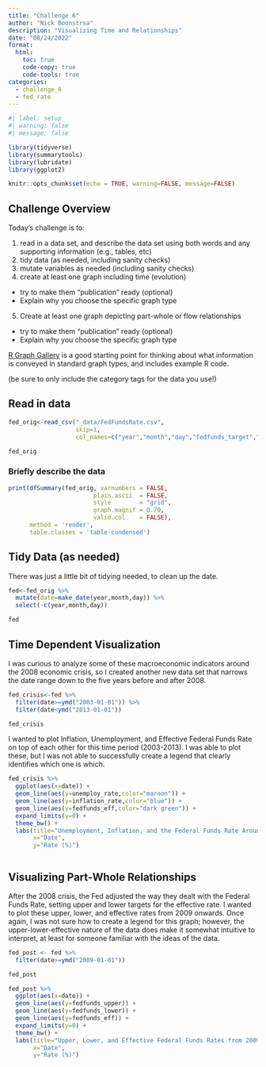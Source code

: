 ```yaml
---
title: "Challenge 6"
author: "Nick Boonstrsa"
description: "Visualizing Time and Relationships"
date: "08/24/2022"
format:
  html:
    toc: true
    code-copy: true
    code-tools: true
categories:
  - challenge_6
  - fed_rate
---
```


```r
#| label: setup
#| warning: false
#| message: false

library(tidyverse)
library(summarytools)
library(lubridate)
library(ggplot2)

knitr::opts_chunk$set(echo = TRUE, warning=FALSE, message=FALSE)
```

## Challenge Overview

Today's challenge is to:

1)  read in a data set, and describe the data set using both words and any supporting information (e.g., tables, etc)
2)  tidy data (as needed, including sanity checks)
3)  mutate variables as needed (including sanity checks)
4)  create at least one graph including time (evolution)
   - try to make them "publication" ready (optional)
   - Explain why you choose the specific graph type
5)  Create at least one graph depicting part-whole or flow relationships
   - try to make them "publication" ready (optional)
   - Explain why you choose the specific graph type

[R Graph Gallery](https://r-graph-gallery.com/) is a good starting point for thinking about what information is conveyed in standard graph types, and includes example R code.

(be sure to only include the category tags for the data you use!)

## Read in data

```r

fed_orig<-read_csv("_data/FedFundsRate.csv",
                   skip=1,
                   col_names=c("year","month","day","fedfunds_target","fedfunds_upper","fedfunds_lower","fedfunds_eff","realgdp_change","unemploy_rate","inflation_rate"))

fed_orig


```

### Briefly describe the data

```r

print(dfSummary(fed_orig, varnumbers = FALSE,
                        plain.ascii  = FALSE, 
                        style        = "grid", 
                        graph.magnif = 0.70, 
                        valid.col    = FALSE),
      method = 'render',
      table.classes = 'table-condensed')


```


## Tidy Data (as needed)

There was just a little bit of tidying needed, to clean up the date.

```r

fed<-fed_orig %>% 
  mutate(date=make_date(year,month,day)) %>% 
  select(-c(year,month,day))

fed

```

## Time Dependent Visualization

I was curious to analyze some of these macroeconomic indicators around the 2008 economic crisis, so I created another new data set that narrows the date range down to the five years before and after 2008.

```r

fed_crisis<-fed %>% 
  filter(date>=ymd("2003-01-01")) %>% 
  filter(date<ymd("2013-01-01")) 

fed_crisis

```


I wanted to plot Inflation, Unemployment, and Effective Federal Funds Rate on top of each other for this time period (2003-2013). I was able to plot these, but I was not able to successfully create a legend that clearly identifies which one is which.

```r

fed_crisis %>% 
  ggplot(aes(x=date)) + 
  geom_line(aes(y=unemploy_rate,color="maroon")) +
  geom_line(aes(y=inflation_rate,color="blue")) +
  geom_line(aes(y=fedfunds_eff,color="dark green")) +
  expand_limits(y=0) +
  theme_bw() +
  labs(title="Unemployment, Inflation, and the Federal Funds Rate Around 2008",
       x="Date",
       y="Rate (%)")



```




## Visualizing Part-Whole Relationships

After the 2008 crisis, the Fed adjusted the way they dealt with the Federal Funds Rate, setting upper and lower targets for the effective rate. I wanted to plot these upper, lower, and effective rates from 2009 onwards. Once again, I was not sure how to create a legend for this graph; however, the upper-lower-effective nature of the data does make it somewhat intuitive to interpret, at least for someone familiar with the ideas of the data.


```r

fed_post <- fed %>% 
  filter(date>=ymd("2009-01-01")) 

fed_post

fed_post %>% 
  ggplot(aes(x=date)) + 
  geom_line(aes(y=fedfunds_upper)) +
  geom_line(aes(y=fedfunds_lower)) +
  geom_line(aes(y=fedfunds_eff)) +
  expand_limits(y=0) +
  theme_bw() +
  labs(title="Upper, Lower, and Effective Federal Funds Rates from 2009",
       x="Date",
       y="Rate (%)")


```



